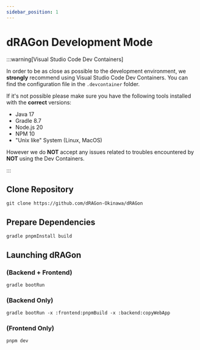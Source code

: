 ```yaml
---
sidebar_position: 1
---
```

# dRAGon Development Mode
:::warning[Visual Studio Code Dev Containers]

In order to be as close as possible to the development environment, we **strongly** recommend using Visual Studio Code Dev Containers. You can find the configuration file in the `.devcontainer` folder.

If it's not possible please make sure you have the following tools installed with the **correct** versions:
* Java 17
* Gradle 8.7
* Node.js 20
* NPM 10
* "Unix like" System (Linux, MacOS)

However we do **NOT** accept any issues related to troubles encountered by **NOT** using the Dev Containers.

:::

## Clone Repository
```shell
git clone https://github.com/dRAGon-Okinawa/dRAGon
```

## Prepare Dependencies
```shell
gradle pnpmInstall build
```

## Launching dRAGon 
### (Backend + Frontend)
```shell
gradle bootRun
```

### (Backend Only)
```shell
gradle bootRun -x :frontend:pnpmBuild -x :backend:copyWebApp
```

### (Frontend Only)
```shell
pnpm dev
```